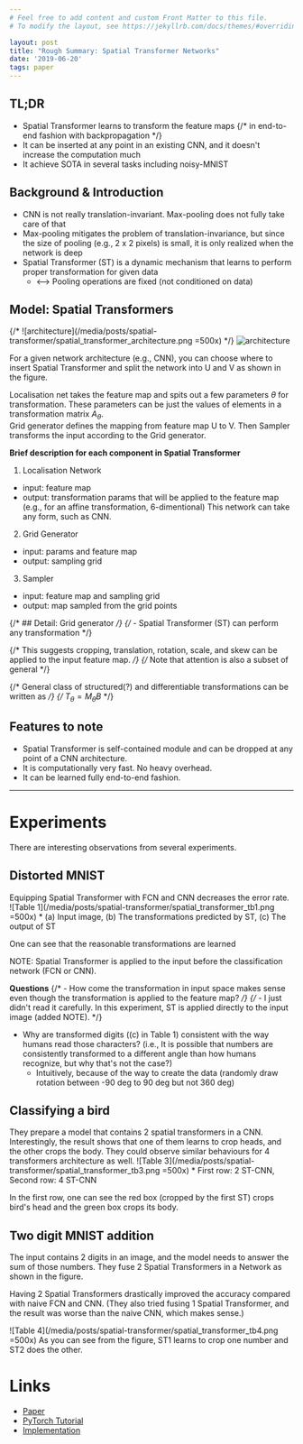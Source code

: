 ```yaml
---
# Feel free to add content and custom Front Matter to this file.
# To modify the layout, see https://jekyllrb.com/docs/themes/#overriding-theme-defaults

layout: post
title: "Rough Summary: Spatial Transformer Networks"
date: '2019-06-20'
tags: paper
---
```


## TL;DR
- Spatial Transformer learns to transform the feature maps
 {/* in end-to-end fashion with backpropagation */}
- It can be inserted at any point in an existing CNN, and it doesn't increase the computation much
- It achieve SOTA in several tasks including noisy-MNIST

## Background & Introduction
- CNN is not really translation-invariant. Max-pooling does not fully take care of that
- Max-pooling mitigates the problem of translation-invariance, but since the size of pooling (e.g., 2 x 2 pixels) is small, it is only realized when the network is deep
- Spatial Transformer (ST) is a dynamic mechanism that learns to perform proper transformation for given data
  - \<--\> Pooling operations are fixed (not conditioned on data)

## Model: Spatial Transformers
{/* ![architecture](/media/posts/spatial-transformer/spatial_transformer_architecture.png =500x) */}
![architecture](/media/posts/spatial-transformer/spatial_transformer_architecture.png)

For a given network architecture (e.g., CNN), you can choose where to insert Spatial Transformer and split the network into U and V as shown in the figure.

Localisation net takes the feature map and spits out a few parameters $\theta$ for transformation. These parameters can be just the values of elements in a transformation matrix $A_{\theta}$.  
Grid generator defines the mapping from feature map U to V. Then Sampler transforms the input according to the Grid generator.

**Brief description for each component in Spatial Transformer**
1. Localisation Network
  - input: feature map
  - output: transformation params that will be applied to the feature map (e.g., for an affine transformation, 6-dimentional)
This network can take any form, such as CNN.

2. Grid Generator
  - input: params and feature map
  - output: sampling grid

3. Sampler
  - input: feature map and sampling grid
  - output: map sampled from the grid points

{/* ## Detail: Grid generator */}
{/* - Spatial Transformer (ST) can perform any transformation */}

{/* This suggests cropping, translation, rotation, scale, and skew can be applied to the input feature map. */}
{/* Note that attention is also a subset of general  */}

{/* General class of structured(?) and differentiable transformations can be written as */}
{/* $T_{\theta} = M_{\theta} B$ */}

## Features to note
- Spatial Transformer is self-contained module and can be dropped at any point of a CNN architecture.
- It is computationally very fast. No heavy overhead.
- It can be learned fully end-to-end fashion.

---

# Experiments
There are interesting observations from several experiments.

## Distorted MNIST
Equipping Spatial Transformer with FCN and CNN decreases the error rate.
![Table 1](/media/posts/spatial-transformer/spatial_transformer_tb1.png =500x)
\* (a) Input image, (b) The transformations predicted by ST, (c) The output of ST

One can see that the reasonable transformations are learned

NOTE: Spatial Transformer is applied to the input before the classification network (FCN or CNN).

**Questions**
{/* - How come the transformation in input space makes sense even though the transformation is applied to the feature map? */}
  {/* - I just didn't read it carefully. In this experiment, ST is applied directly to the input image (added NOTE). */}
- Why are transformed digits ((c) in Table 1) consistent with the way humans read those characters? (i.e., It is possible that numbers are consistently transformed to a different angle than how humans recognize, but why that's not the case?) 
  - Intuitively, because of the way to create the data (randomly draw rotation between -90 deg to 90 deg but not 360 deg)

## Classifying a bird
They prepare a model that contains 2 spatial transformers in a CNN.
Interestingly, the result shows that one of them learns to crop heads, and the other crops the body.
They could observe similar behaviours for 4 transformers architecture as well.
![Table 3](/media/posts/spatial-transformer/spatial_transformer_tb3.png =500x)
\* First row: 2 ST-CNN, Second row: 4 ST-CNN

In the first row, one can see the red box (cropped by the first ST) crops bird's head and the green box crops its body.


## Two digit MNIST addition
The input contains 2 digits in an image, and the model needs to answer the sum of those numbers.
They fuse 2 Spatial Transformers in a Network as shown in the figure.

Having 2 Spatial Transformers drastically improved the accuracy compared with naive FCN and CNN.
(They also tried fusing 1 Spatial Transformer, and the result was worse than the naive CNN, which makes sense.)

![Table 4](/media/posts/spatial-transformer/spatial_transformer_tb4.png =500x)
As you can see from the figure, ST1 learns to crop one number and ST2 does the other.

# Links
- [Paper](https://arxiv.org/pdf/1506.02025.pdf)
- [PyTorch Tutorial](https://pytorch.org/tutorials/intermediate/spatial_transformer_tutorial.html)
- [Implementation](https://github.com/kevinzakka/spatial-transformer-network)
